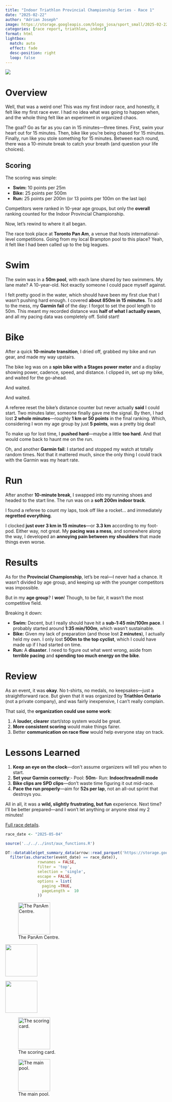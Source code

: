 ```yaml
---
title: "Indoor Triathlon Provincial Championship Series - Race 1"
date: "2025-02-22"
author: "Adrian Joseph"
image: https://storage.googleapis.com/blogs_josa/sport_small/2025-02-22_INDOOR_TRIATHLON_SERIES_RACE_1/img/00.png
categories: [race report, triathlon, indoor]
format: html
lightbox:
  match: auto
  effect: fade
  desc-position: right
  loop: false
---
```

![](https://storage.googleapis.com/blogs_josa/sport_small/2025-02-22_INDOOR_TRIATHLON_SERIES_RACE_1/img/00.png)

# Overview

Well, that was a weird one! This was my first indoor race, and honestly, it felt like my first race ever. I had no idea what was going to happen when, and the whole thing felt like an experiment in organized chaos. 

The goal? Go as far as you can in 15 minutes—three times. First, swim your heart out for 15 minutes. Then, bike like you're being chased for 15 minutes. Finally, run like you stole something for 15 minutes. Between each round, there was a 10-minute break to catch your breath (and question your life choices).

## Scoring

The scoring was simple:

* **Swim:** 10 points per 25m
* **Bike:** 25 points per 500m
* **Run:** 25 points per 200m (or 13 points per 100m on the last lap)

Competitors were ranked in 10-year age groups, but only the **overall** ranking counted for the Indoor Provincial Championship. 

Now, let's rewind to where it all began.

The race took place at **Toronto Pan Am**, a venue that hosts international-level competitions. Going from my local Brampton pool to this place? Yeah, it felt like I had been called up to the big leagues.

# Swim

The swim was in a **50m pool**, with each lane shared by two swimmers. My lane mate? A 10-year-old. Not exactly someone I could pace myself against.

I felt pretty good in the water, which should have been my first clue that I wasn't pushing hard enough. I covered **about 850m in 15 minutes**. To add to the mess, my **Garmin fail** of the day: I forgot to set the pool length to 50m. This meant my recorded distance was **half of what I actually swam**, and all my pacing data was completely off. Solid start!

# Bike

After a quick **10-minute transition**, I dried off, grabbed my bike and run gear, and made my way upstairs.

The bike leg was on a **spin bike with a Stages power meter** and a display showing power, cadence, speed, and distance. I clipped in, set up my bike, and waited for the go-ahead. 

And waited. 

And waited.

A referee reset the bike's distance counter but never actually **said** I could start. Two minutes later, someone finally gave me the signal. By then, I had lost **2 whole minutes**—roughly **1 km or 50 points** in the final ranking. Which, considering I won my age group by just **5 points**, was a pretty big deal! 

To make up for lost time, I **pushed hard**—maybe a little **too hard**. And that would come back to haunt me on the run. 

Oh, and another **Garmin fail**: I started and stopped my watch at totally random times. Not that it mattered much, since the only thing I could track with the Garmin was my heart rate.

# Run

After another **10-minute break**, I swapped into my running shoes and headed to the start line. The run was on a **soft 200m indoor track**.

I found a referee to count my laps, took off like a rocket... and immediately **regretted everything**. 

I clocked **just over 3 km in 15 minutes**—or **3.3 km** according to my foot-pod. Either way, not great. My **pacing was a mess**, and somewhere along the way, I developed an **annoying pain between my shoulders** that made things even worse. 

# Results

As for the **Provincial Championship**, let's be real—I never had a chance. It wasn't divided by age group, and keeping up with the younger competitors was impossible.

But in my **age group**? I **won**! Though, to be fair, it wasn't the most competitive field.

Breaking it down:

* **Swim:** Decent, but I really should have hit a **sub-1:45 min/100m pace**. I probably started around **1:35 min/100m**, which wasn't sustainable.
* **Bike:** Given my lack of preparation (and those lost **2 minutes**), I actually held my own. I only lost **500m to the top cyclist**, which I could have made up if I had started on time.
* **Run:** A **disaster**. I need to figure out what went wrong, aside from **terrible pacing** and **spending too much energy on the bike**.

# Review

As an event, it was **okay**. No t-shirts, no medals, no keepsakes—just a straightforward race. But given that it was organized by **Triathlon Ontario** (not a private company), and was fairly inexpensive, I can't really complain.

That said, the **organization could use some work**:

1. A **louder, clearer** start/stop system would be great.
2. **More consistent scoring** would make things fairer.
3. Better **communication on race flow** would help everyone stay on track.

# Lessons Learned

1. **Keep an eye on the clock**—don't assume organizers will tell you when to start.
2. **Set your Garmin correctly**:\n   - Pool: **50m**\n   - Run: **Indoor/treadmill mode**
3. **Bike clips are SPD clips**—don't waste time figuring it out mid-race.
4. **Pace the run properly**—aim for **52s per lap**, not an all-out sprint that destroys you.

All in all, it was a **wild, slightly frustrating, but fun** experience. Next time? I'll be better prepared—and I won't let anything or anyone steal my 2 minutes!

[Full race details](https://asjblog.shinyapps.io/race_shiny/?_inputs_&selector=%222025-02-22%20-%20INDOOR%20TRIATHLON%20PROVINCIAL%20CHAMPIONSHIP%20-%20RACE%201%20-%20indoor%20triathlon%22){target="_blank"}.

```r
race_date <- "2025-05-04"

source('../../../inst/aux_functions.R')

DT::datatable(get_summary_data(arrow::read_parquet('https://storage.googleapis.com/blogs_josa/sport/parquets/main_dataset.parquet') |>
  filter(as.character(event_date) == race_date)),
              rownames = FALSE,
              filter = 'top',
              selection = 'single',
              escape = FALSE,
              options = list(
                paging =TRUE,
                pageLength =  10
              ))
```





::: {layout-ncol=4}
![The PanAm Centre.](https://storage.googleapis.com/blogs_josa/sport_small/2025-02-22_INDOOR_TRIATHLON_SERIES_RACE_1/img/00.png){ width="100" group="hi" }

![](https://storage.googleapis.com/blogs_josa/sport_small/2025-02-22_INDOOR_TRIATHLON_SERIES_RACE_1/img/01.png){ width="100" group="hi" }

![](https://storage.googleapis.com/blogs_josa/sport_small/2025-02-22_INDOOR_TRIATHLON_SERIES_RACE_1/img/02.png){ width="100" group="hi" }

![The scoring card.](https://storage.googleapis.com/blogs_josa/sport_small/2025-02-22_INDOOR_TRIATHLON_SERIES_RACE_1/img/03.png){ width="100" group="hi" }

![The main pool.](https://storage.googleapis.com/blogs_josa/sport_small/2025-02-22_INDOOR_TRIATHLON_SERIES_RACE_1/img/04.png){ width="100" group="hi" }

:::
